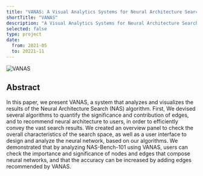 ```yaml
---
title: "VANAS: A Visual Analytics Systems for Neural Architecture Search"
shortTitle: "VANAS"
description: "A Visual Analytics Systems for Neural Architecture Search"
selected: false
type: project
date:
  from: 2021-05
  to: 20221-11
---
```


![VANAS](./vanas.png)

## Abstract

In this paper, we present VANAS, a system that analyzes and visualizes the results of the Neural Architecture Search (NAS) algorithm. First, We devised several algorithms to quantify the significance and contribution of edges, and to recommend neural architecture to users, in order to efficiently convey the vast search results. We created an overview panel to check the overall characteristics of the search space, as well as a user interface to design and analyze the neural network, based on our algorithms. We demonstrated that by analyzing NAS-Bench-101 using VANAS, users can check the importance and significance of nodes and edges that compose neural networks, and that the accuracy can be increased by adding edges recommended by VANAS.
